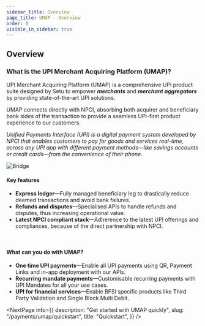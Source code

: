 ```yaml
---
sidebar_title: Overview
page_title: UMAP - Overview
order: 0
visible_in_sidebar: true
---
```


## Overview

### What is the UPI Merchant Acquiring Platform (UMAP)?

UPI Merchant Acquiring Platform (UMAP) is a comprehensive UPI product suite designed by Setu to empower **_merchants_** and **_merchant aggregators_** by providing state-of-the-art UPI solutions. 

UMAP connects directly with NPCI, absorbing both acquirer and beneficiary bank sides of the transaction to provide a seamless UPI-first product experience to our customers.

_<Text size="small">Unified Payments Interface (UPI) is a digital payment system developed by NPCI that enables customers to pay for goods and services real-time, across any UPI app with different payment methods—like savings accounts or credit cards—from the convenience of their phone.</Text>_

<img
    src="https://storage.googleapis.com/strapi-assets/latest/UPI_Merchant_Acquiring_Platform_Setu_Jio_Payments_Bank/UPI_Merchant_Acquiring_Platform_Setu_Jio_Payments_Bank.png"
    alt="Bridge"
/>

#### Key features

-   **Express ledger**—Fully managed beneficiary leg to drastically reduce deemed transactions and avoid bank failures.
-   **Refunds and disputes**—Specialised APIs to handle refunds and disputes, thus increasing operational value.
-   **Latest NPCI compliant stack**—Adherence to the latest UPI offerings and compliances, because of the direct partnership with NPCI.

<br/>

#### What can you do with UMAP?
-   **One time UPI payments**—Enable all UPI payments using QR, Payment Links and in-app deployment with our APIs.
-   **Recurring mandate payments**—Customisable recurring payments with UPI Mandates for all your use cases.
-   **UPI for financial services**—Enable BFSI specific products like Third Party Validation and Single Block Multi Debit.


<NextPage
    info={{
        description:
            "Get started with UMAP quickly",
        slug: "/payments/umap/quickstart",
        title: "Quickstart",
    }}
/>